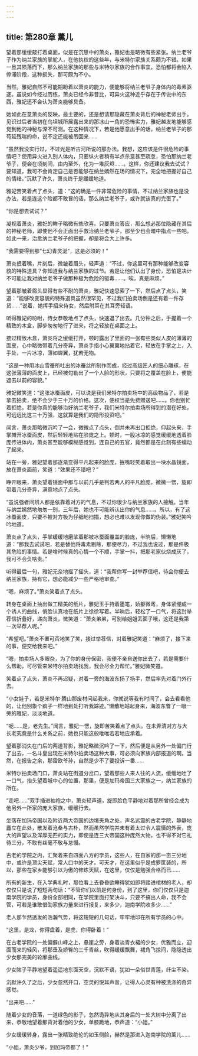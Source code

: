 ```yaml
---
---
---
```

title: 第280章 薰儿
---



望着那缓缓敲打着桌面，似是在沉思中的萧炎，雅妃也是略微有些紧张。纳兰老爷子作为纳兰家族的掌舵人，在他执权的这些年，与米特尔家族关系颇为不错。如果一旦其陨落而下，那么纳兰家族的那些与米特尔家族的合作事宜，恐怕都将会陷入停滞阶段，这种损失，那可颇为不小。

当然，雅妃自然不可能期盼着以萧炎的能力，便能够将纳兰老爷子身体内的毒素驱逐。虽说如今经过历练，萧炎已经今非昔比，可异火这种近乎存在于传说中的东西，雅妃还不会认为萧炎能够具备。

她如此在意萧炎的反映，最主要的，还是想请那隐藏在萧炎背后的神秘老师出手。见识过后者当初在乌坦城所展露出来的那冰山一角的恐怖实力，雅妃越发地能够感觉到他的神秘与深不可测。在这种情况下，若是他愿意出手的话，纳兰老爷子的那芶延残喘的命，说不定还能被吊回来……

“虽然我没实行过，不过光是听古河所说的那办法。我想，这应该是件很危险的事情吧？使用异火进入别人体内，只要纵火者稍有半点杀意甚至疏忽，恐怕那纳兰老爷子，便会在顷刻间，由内至外，化为一堆灰烬……。这样，你还建议我去试试？要知道，我可不会肯定自己是否能够在纳兰嫣然在场的情况下，完全地把握好自己的情绪。”沉默了许久，萧炎终于是缓缓地道。

雅妃苦笑着点了点头，道：“这的确是一件非常危险的事情，不过纳兰家族也是没办法，若是连这个险都不敢冒的话，那么纳兰老爷子，或许就该真的完蛋了。”

“你是想去试试？”

凝视着萧炎，雅妃的眸子略微有些欣喜。只要萧炎答应，那么想必那位隐藏在其后的神秘老师，即使他不会正面出手救治纳兰老爷子，那至少也会暗中指点一些吧。如此一来，治愈纳兰老爷子的把握，却是将会大上许多。

“我需要得到那“七幻青灵涎”，这是必须的！”

萧炎抿着嘴，片刻后，微皱着眉头，轻声道：“不过，你这里可有那种能够改变容貌的特殊道具？你知道我与纳兰家族的过节。若是让他们认出了身份，恐怕是决计不可能让我对纳兰老爷子做那种极为危险的驱毒……。唉，真是麻烦。”

望着那皱着眉头显得有些不耐的萧炎，雅妃快速思索了一下，然后点了点头，笑道：“能够改变容貌的特殊道具虽然很罕见，不过我们拍卖场倒是还有着一件存货……”说着，她挥手招来侍女，然后附耳在其耳旁轻语。

听得雅妃的吩咐，侍女恭敬地点了点头，快速退了出去。几分钟之后，手握着一个精致的木盒，脚步匆匆地行了进来，将之轻放在桌面之上。

接过精致木盒，萧炎将之缓缓打开，顿时露出了里面的一张有些类似人皮的薄薄的面皮，心中略微带着几分奇异，萧炎手指小心翼翼地拈着它，轻放在手掌之上，入手处，一片冰凉，薄如蝉翼，犹若无物。

“这是一种用冰山雪蚕所吐出的冰蚕丝所制作而成，经过高级匠人的细心雕琢，在这张薄薄的面皮上，已经被勾勒出了一个人脸的形状，只要将之覆盖在脸上，便能遮去以前的容貌。”

雅妃微笑道：“这张冰蚕面皮，可以说是我们米特尔拍卖场中的高级物品了，若是拿去拍卖，绝不会少于三十万的价格。这次，便权当是免费赠送吧……。你也别忙着拒绝，若是你真的能够治好纳兰老爷子，我们米特尔拍卖场所得到的潜在好处，可远远比这三十万强，这就算是我们的隐形投资吧。”

闻言，萧炎那略微沉吟了一会，微微点了点头，倒并未再出口拒绝，仰起头来，手掌摊开冰蚕面皮，然后轻轻地贴在脸庞之上。顿时，一股冰凉的感觉缓缓地透着脸庞传进体内，萧炎甚至能够模糊感觉到，连自己的五官，竟然都是在此刻有些蠕动了起来。

站在一旁，雅妃望着那逐渐变得平凡起来的脸庞，抿嘴轻笑着取出一块水晶镜面，放在萧炎面前，笑道：“效果还不错吧？”

睁开眼来，萧炎望着镜面中那与以前几乎是判若两人的平凡脸庞，微微一愣，旋即带着几分奇异，满意地点了点头。

“虽说强者间辨人都是依靠着对方的气息，不过你很少与纳兰家族的人接触。当年与纳兰嫣然地匆匆一别，三年后，她也不可能辨认出你的气息……。所以，有了这冰蚕面皮，只要不被对方极为仔细地扫描，想必也难以发现你做的伪装。”雅妃笑吟吟地道。

萧炎点了点头，手掌缓缓地磨挲着那被冰蚕面覆盖的脸庞，半晌后，懒懒地道：“那我去试试吧，若是替他将毒素剔除，那便尽力，不过我也说过，那是件极其危险的事情。若是啥时候真的心情一个不顺，手掌一抖，把那老家伙烧成灰了，我可不会负啥责。”

听得最后一句，雅妃无奈地摇了摇头，道：“我帮你写一封举荐信吧，待会你便去纳兰家族，持有它，想必能减少一些严格地审查。”

“嗯，麻烦了。”萧炎笑着点了点头。

转身在桌面上抽出做工精美的纸片，雅妃玉手持着墨笔，娇躯微弯，身体紧绷成一个诱人的曲线，俏脸认真地在纸片上徐徐写着。半晌后，轻松了一口气，将这封举荐信折叠好，递向萧炎，微笑道：“萧炎弟弟，可别给姐姐丢面子哦，这还是我第一次举荐人呢。”

“希望吧。”萧炎不置可否地笑了笑，接过举荐信，对着雅妃笑道：“麻烦了，接下来的事，便交给我来吧。”

“嗯，拍卖场人多眼杂，为了你的身份保密，我便不亲自送你出去了，若是需要什么帮助，可尽管来米特尔拍卖场找我，我会尽全力帮忙。”雅妃微笑道。

笑着点了点头，萧炎不再迟疑，对着一旁的海波东扬了扬手，然后率先对着门外行去。

“小女娃子，若是米特尔·腾山那废材问起我来，你就说等我有时间了，会去看看他的，让他别象个疯子一样地到处打听我踪迹。”懒散地站起身来，海波东瞥了一眼一旁的雅妃，淡淡地道。

“呃……是，老先生。”闻言，雅妃一愣，旋即苦笑着点了点头。在未弄清对方与大长老究竟是什么关系之前，她也只能这般唯唯若若地应承着。

望着那消失在门后的两道背影，雅妃略微沉吟了一下，然后便是从另外一处偏门行了出去，一名斗皇出现在米特尔拍卖场这种大事，可必须向家族内部报道的啊。当然，在报告之余，那雷欧爷孙，自然是少不了要投诉一番……

米特尔拍卖场门口，萧炎站在街道分岔口，望着那些人来人往的人流，缓缓地吐了一口气，抬头望着城中心的位置，那里，便是加玛帝国三大家族之一，纳兰家族的所在。

“走吧……”双手插进袖袍之中，萧炎轻声道，旋即脸色平静地对着那所曾经会成为他另外一所家的庞大家族，缓缓行去。

坐落在加玛帝国以及附近两大帝国的边境夹角之处，声名远震的古老学院，静静地矗立在此处，散发着沧桑与古朴，然而虽然学院并未有着太过令人震慑的外表，庞大的声望以及浑厚无匹的实力，即使是连三大帝国这种庞然大物，也不得不对它礼待三分，不敢有丝毫不敬与怠慢。

古老的学院之内，汇聚着来自四面八方的学员，这些人，在自家的那一亩三分地中，或许是顶尖天赋，常人口中的天才。可天才，在这里似乎是成箩筐装的，所以，那些在家乡能够引以为傲的修炼天赋，在这里，仅仅是勉强合格而已……

所有的新生，在入学典礼时，那位看上去昏昏欲睡得犹如即将踏进棺材的老人，却仅仅只是说了短短两句话：“不管你们以前是何身份，到了这里，你们仅仅只是迦南学院的学员，身份全部相同，在学院里面打架决斗，只要不搞出人命，我不会管，可若是谁敢借助家族力量来进行报复，来多少，迦南学院收多少……”

老人那乍然透发的浩瀚气势，将这短短的几句话，牢牢地印在所有学员的心中。

“这里，是龙，你得盘着，是虎，你得卧着！”

在古老学院的一处偏僻山峰之上，悬崖之旁，身着淡青衣裙的少女，优雅而立，迎面而来的轻风，将那垂及娇臀的三千青丝，吹得缓缓飘舞，裙角飞掠间，隐隐透出少女那完美的轮廓曲线。

少女眸子平静地望着遥遥地东面天空，沉默不语，犹如一朵俗世青莲，纤尘不染。

沉默许久了之后，少女忽然开口，空灵的悦耳声音，让得人心灵有种被洗涤的奇异感觉。

“出来吧……”

随着少女的音落，一道绿色的影子，忽然诡异地从其身后的一处大树中分离了出来，恭敬地望着那背对着他的少女，单膝跪地，恭声道：“小姐。”

少女缓缓转身，露出一张精致绝伦的如玉侧脸，赫然是那进入迦南学院的薰儿……

“小姐，萧炎少爷，到加玛帝都了！”